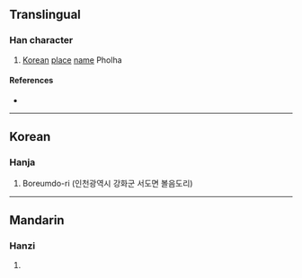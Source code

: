 {{character info/new}}
==Translingual==

===Han character===
{{Han char|rn=5|rad=乙|as=07|sn=8|four=53717|canj=IBN|ids=⿱甫乙}}

# [[Korean]] [[place]] [[name]] Pholha

====References====
* {{Han ref|kx=0084.201|dj=0171.260|hdz=10054.021|uh=4E76|ud=20086}}

----

==Korean==

===Hanja===
{{ko-hanja|hangeul=[[볼]], [[폴]]|rv=bol, pol|mr=pol, p'ol|y=pol, phol|eumhun=[[음역자]], [[땅]] [[이름]]|ehrv=eumyeokja, ttang ireum|ehmr=ûmyôkcha, ttang irûm|ehy=umyekca, ttang ilum}}

# Boreumdo-ri (인천광역시 강화군 서도면 볼음도리)

----

==Mandarin==

===Hanzi===
{{cmn-hanzi|pin=[[fǔ]] ([[fu3]])|wg=fu<sup>3</sup>}}

# {{defn|lang=cmn|sort=乙07}}